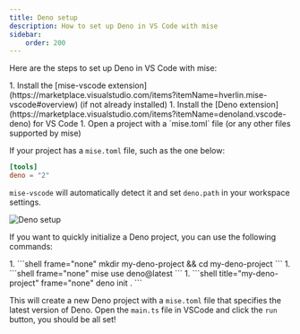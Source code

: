 ```yaml
---
title: Deno setup
description: How to set up Deno in VS Code with mise
sidebar:
    order: 200
---
```


Here are the steps to set up Deno in VS Code with mise:

<Steps>
1. Install the [mise-vscode extension](https://marketplace.visualstudio.com/items?itemName=hverlin.mise-vscode#overview) (if not already installed)
1. Install the [Deno extension](https://marketplace.visualstudio.com/items?itemName=denoland.vscode-deno) for VS Code
1. Open a project with a `mise.toml` file (or any other files supported by mise)
</Steps>

If your project has a `mise.toml` file, such as the one below:

```toml [mise.toml]
[tools]
deno = "2"
```

`mise-vscode` will automatically detect it and set `deno.path` in your workspace settings.

![Deno setup](./deno-example.png)

If you want to quickly initialize a Deno project, you can use the following commands:

<Steps>
1. ```shell frame="none"
   mkdir my-deno-project && cd my-deno-project
    ```
1. ```shell frame="none"
   mise use deno@latest
   ```
1. ```shell title="my-deno-project" frame="none"
   deno init .
   ```
</Steps>

This will create a new Deno project with a `mise.toml` file that specifies the latest version of Deno.
Open the `main.ts` file in VSCode and click the `run` button, you should be all set!

